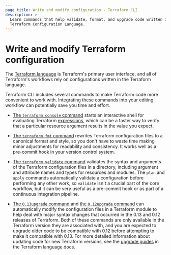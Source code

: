```yaml
---
page_title: Write and modify configuration - Terraform CLI
description: >-
  Learn commands that help validate, format, and upgrade code written in the
  Terraform Configuration Language.
---
```


# Write and modify Terraform configuration

The [Terraform language](/terraform/language) is Terraform's primary
user interface, and all of Terraform's workflows rely on configurations written
in the Terraform language.

Terraform CLI includes several commands to make Terraform code more convenient
to work with. Integrating these commands into your editing workflow can
potentially save you time and effort.

- [The `terraform console` command](/terraform/cli/commands/console) starts an
  interactive shell for evaluating Terraform
  [expressions](/terraform/language/expressions), which can be a faster way
  to verify that a particular resource argument results in the value you expect.

- [The `terraform fmt` command](/terraform/cli/commands/fmt) rewrites Terraform
  configuration files to a canonical format and style, so you don't have to
  waste time making minor adjustments for readability and consistency. It works
  well as a pre-commit hook in your version control system.

- [The `terraform validate` command](/terraform/cli/commands/validate) validates the
  syntax and arguments of the Terraform configuration files in a directory,
  including argument and attribute names and types for resources and modules.
  The `plan` and `apply` commands automatically validate a configuration before
  performing any other work, so `validate` isn't a crucial part of the core
  workflow, but it can be very useful as a pre-commit hook or as part of a
  continuous integration pipeline.

- [The `0.13upgrade` command](/terraform/cli/commands/0.13upgrade) and
  [the `0.12upgrade` command](/terraform/cli/commands/0.12upgrade) can automatically
  modify the configuration files in a Terraform module to help deal with major
  syntax changes that occurred in the 0.13 and 0.12 releases of Terraform. Both
  of these commands are only available in the Terraform version they are
  associated with, and you are expected to upgrade older code to be compatible
  with 0.12 before attempting to make it compatible with 0.13. For more detailed
  information about updating code for new Terraform versions, see the [upgrade
  guides](/terraform/language/upgrade-guides) in the Terraform language docs.
